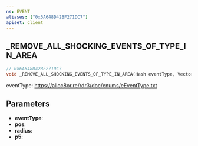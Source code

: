 ```yaml
---
ns: EVENT
aliases: ["0x6A648D42BF271DC7"]
apiset: client
---
```

## _REMOVE_ALL_SHOCKING_EVENTS_OF_TYPE_IN_AREA

```c
// 0x6A648D42BF271DC7
void _REMOVE_ALL_SHOCKING_EVENTS_OF_TYPE_IN_AREA(Hash eventType, Vector3 pos, float radius, BOOL p5);
```

eventType: https://alloc8or.re/rdr3/doc/enums/eEventType.txt

## Parameters
* **eventType**:
* **pos**:
* **radius**:
* **p5**: